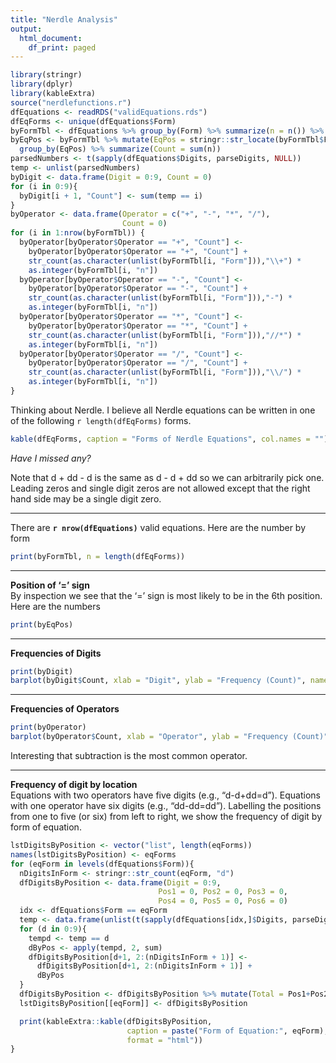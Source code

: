 ```yaml
---
title: "Nerdle Analysis"
output:
  html_document:
    df_print: paged
---
```


```r
library(stringr)
library(dplyr)
library(kableExtra)
source("nerdlefunctions.r")
dfEquations <- readRDS("validEquations.rds")
dfEqForms <- unique(dfEquations$Form)
byFormTbl <- dfEquations %>% group_by(Form) %>% summarize(n = n()) %>% arrange(desc(n))
byEqPos <- byFormTbl %>% mutate(EqPos = stringr::str_locate(byFormTbl$Form, "=")[,1]) %>%
  group_by(EqPos) %>% summarize(Count = sum(n))
parsedNumbers <- t(sapply(dfEquations$Digits, parseDigits, NULL))
temp <- unlist(parsedNumbers)
byDigit <- data.frame(Digit = 0:9, Count = 0)
for (i in 0:9){
  byDigit[i + 1, "Count"] <- sum(temp == i)
}
byOperator <- data.frame(Operator = c("+", "-", "*", "/"), 
                         Count = 0)
for (i in 1:nrow(byFormTbl)) {
  byOperator[byOperator$Operator == "+", "Count"] <-
    byOperator[byOperator$Operator == "+", "Count"] +
    str_count(as.character(unlist(byFormTbl[i, "Form"])),"\\+") *
    as.integer(byFormTbl[i, "n"])
  byOperator[byOperator$Operator == "-", "Count"] <-
    byOperator[byOperator$Operator == "-", "Count"] +
    str_count(as.character(unlist(byFormTbl[i, "Form"])),"-") *
    as.integer(byFormTbl[i, "n"])
  byOperator[byOperator$Operator == "*", "Count"] <-
    byOperator[byOperator$Operator == "*", "Count"] +
    str_count(as.character(unlist(byFormTbl[i, "Form"])),"//*") *
    as.integer(byFormTbl[i, "n"])
  byOperator[byOperator$Operator == "/", "Count"] <-
    byOperator[byOperator$Operator == "/", "Count"] + 
    str_count(as.character(unlist(byFormTbl[i, "Form"])),"\\/") *
    as.integer(byFormTbl[i, "n"])
}

```
Thinking about Nerdle.  I believe all Nerdle equations can be written in one of the following `r length(dfEqForms)` forms.

```r
kable(dfEqForms, caption = "Forms of Nerdle Equations", col.names = "")
```

         
*Have I missed any?*

Note that d + dd - d is the same as d - d + dd so we can arbitrarily pick one.  Leading zeros and single digit zeros are not allowed except that the right hand side may be a single digit zero.

****    

There are **`r nrow(dfEquations)`** valid equations.  Here are the number by form

```r
print(byFormTbl, n = length(dfEqForms))
```

****    

**Position of '=' sign**    
By inspection we see that the '=' sign is most likely to be in the 6th position.  Here are the numbers
```r
print(byEqPos)
```

****    

**Frequencies of Digits**
```r
print(byDigit)
barplot(byDigit$Count, xlab = "Digit", ylab = "Frequency (Count)", names.arg = byDigit$Digit)
```

****    

**Frequencies of Operators**    
```r
print(byOperator)
barplot(byOperator$Count, xlab = "Operator", ylab = "Frequency (Count)", names.arg = byOperator$Operator)
```

Interesting that subtraction is the most common operator.  

****    

**Frequency of digit by location**    
Equations with two operators have five digits (e.g., "d-d+dd=d"). 
Equations with one operator have six digits (e.g., "dd-dd=dd").
Labelling the positions from one to five (or six) from left to right,
we show the frequency of digit by form of equation.

```r
lstDigitsByPosition <- vector("list", length(eqForms))
names(lstDigitsByPosition) <- eqForms
for (eqForm in levels(dfEquations$Form)){
  nDigitsInForm <- stringr::str_count(eqForm, "d")
  dfDigitsByPosition <- data.frame(Digit = 0:9,
                                 Pos1 = 0, Pos2 = 0, Pos3 = 0,
                                 Pos4 = 0, Pos5 = 0, Pos6 = 0)
  idx <- dfEquations$Form == eqForm 
  temp <- data.frame(unlist(t(sapply(dfEquations[idx,]$Digits, parseDigits, NULL))))
  for (d in 0:9){
    tempd <- temp == d
    dByPos <- apply(tempd, 2, sum)
    dfDigitsByPosition[d+1, 2:(nDigitsInForm + 1)] <-
      dfDigitsByPosition[d+1, 2:(nDigitsInForm + 1)] +
      dByPos
  }
  dfDigitsByPosition <- dfDigitsByPosition %>% mutate(Total = Pos1+Pos2+Pos3+Pos4+Pos5+Pos6)
  lstDigitsByPosition[[eqForm]] <- dfDigitsByPosition

  print(kableExtra::kable(dfDigitsByPosition, 
                          caption = paste("Form of Equation:", eqForm), 
                          format = "html"))
}
```


